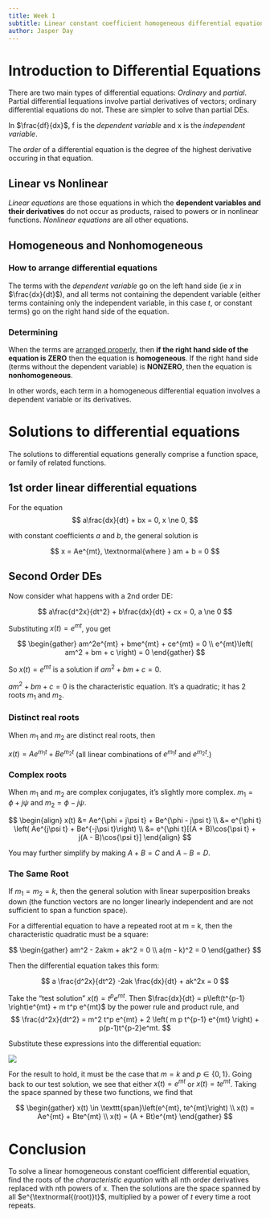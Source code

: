 ```yaml
---
title: Week 1
subtitle: Linear constant coefficient homogeneous differential equations
author: Jasper Day
---
```


# Introduction to Differential Equations

There are two main types of differential equations: *Ordinary* and *partial*. Partial differential lequations involve partial derivatives of vectors; ordinary differential equations do not. These are simpler to solve than partial DEs.

In $\frac{df}{dx}$, f is the *dependent variable* and x is the *independent variable*.

The *order* of a differential equation is the degree of the highest derivative occuring in that equation.

## Linear vs Nonlinear

*Linear equations* are those equations in which the **dependent variables and their derivatives** do not occur as products, raised to powers or in nonlinear functions. *Nonlinear equations* are all other equations. 

## Homogeneous and Nonhomogeneous

### How to arrange differential equations

The terms with the *dependent variable* go on the left hand side (ie $x$ in $\frac{dx}{dt}$), and all terms not containing the dependent variable (either terms containing only the independent variable, in this case $t$, or constant terms) go on the right hand side of the equation.

### Determining

When the terms are [arranged properly](1_Linear_DE.qmd#how-to-arrange-differential-equations), then **if the right hand side of the equation is ZERO** then the equation is **homogeneous**. If the right hand side (terms without the dependent variable) is **NONZERO**, then the equation is **nonhomogeneous**.

In other words, each term in a homogeneous differential equation involves a dependent variable or its derivatives.

# Solutions to differential equations

The solutions to differential equations generally comprise a function space, or family of related functions.

## 1st order linear differential equations

For the equation
$$
a\frac{dx}{dt} + bx = 0, x \ne 0,
$$

with constant coefficients $a$ and $b$, the general solution is 

$$
x = Ae^{mt}, \textnormal{where } am + b = 0
$$

## Second Order DEs

Now consider what happens with a 2nd order DE:

$$
a\frac{d^2x}{dt^2} + b\frac{dx}{dt} + cx = 0, a \ne 0
$$

Substituting $x(t) = e^{mt}$, you get 

$$
\begin{gather}
am^2e^{mt} + bme^{mt} + ce^{mt} = 0 \\
e^{mt}\left( am^2 + bm + c \right) = 0
\end{gather}
$$

So $x(t) = e^{mt}$ is a solution if $am^2 + bm + c = 0$. 

$am^2 + bm + c = 0$ is the characteristic equation. It's a quadratic; it has 2 roots $m_1$ and $m_2$.

### Distinct real roots

When $m_1$ and $m_2$ are distinct real roots, then 

$x(t) = Ae^{m_1t} + Be^{m_2t}$ (all linear combinations of $e^{m_1t}$ and $e^{m_2t}$.)

### Complex roots

When $m_1$ and $m_2$ are complex conjugates, it's slightly more complex. $m_1 = \phi + j\psi$ and $m_2 = \phi - j\psi$. 

$$
\begin{align}
x(t) &= Ae^{\phi + j\psi t} + Be^{\phi - j\psi t} \\
&= e^{\phi t} \left( Ae^{j\psi t}  + Be^{-j\psi t}\right) \\
&= e^{\phi t}[(A + B)\cos{\psi t} + j(A - B)\cos{\psi t}]
\end{align}
$$

You may further simplify by making $A + B = C$ and $A - B = D$.

### The Same Root

If $m_1 = m_2 = k$, then the general solution with linear superposition breaks down (the function vectors are no longer linearly independent and are not sufficient to span a function space).

For a differential equation to have a repeated root at m = k, then the characteristic quadratic must be a square:

$$
\begin{gather}
am^2 - 2akm + ak^2 = 0 \\
a(m - k)^2 = 0
\end{gather}
$$

Then the differential equation takes this form:

$$
a \frac{d^2x}{dt^2} -2ak \frac{dx}{dt} + ak^2x = 0
$$

Take the "test solution" $x(t) = t^p e^{mt}$. Then $\frac{dx}{dt} = p\left(t^{p-1} \right)e^{mt} + m t^p e^{mt}$ by the power rule and product rule, and 
$$
\frac{d^2x}{dt^2} = m^2 t^p e^{mt} + 2 \left( m p t^{p-1} e^{mt} \right) + p(p-1)t^{p-2}e^mt.
$$

Substitute these expressions into the differential equation:

![](Images/1_Same_Root_DE.png)

For the result to hold, it must be the case that $m = k$ and $p \in \{ 0,1 \}$. Going back to our test solution, we see that either $x(t) = e^{mt}$ or $x(t) = te^{mt}$. Taking the space spanned by these two functions, we find that 

$$
\begin{gather}
x(t) \in \texttt{span}\left(e^{mt}, te^{mt}\right) \\
x(t) = Ae^{mt} + Bte^{mt} \\
x(t) = (A + Bt)e^{mt}
\end{gather}
$$

# Conclusion

To solve a linear homogeneous constant coefficient differential equation, find the roots of the *characteristic equation* with all nth order derivatives replaced with nth powers of x. Then the solutions are the space spanned by all $e^{\textnormal{(root)}t}$, multiplied by a power of $t$ every time a root repeats.
